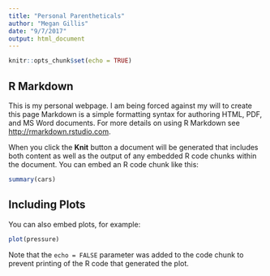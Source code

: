 ```yaml
---
title: "Personal Parentheticals"
author: "Megan Gillis"
date: "9/7/2017"
output: html_document
---
```


```r
knitr::opts_chunk$set(echo = TRUE)
```

## R Markdown

This is my personal webpage. I am being forced against my will to create this page Markdown is a simple formatting syntax for authoring HTML, PDF, and MS Word documents. For more details on using R Markdown see <http://rmarkdown.rstudio.com>.

When you click the **Knit** button a document will be generated that includes both content as well as the output of any embedded R code chunks within the document. You can embed an R code chunk like this:

```r
summary(cars)
```

## Including Plots

You can also embed plots, for example:

```r
plot(pressure)
```

Note that the `echo = FALSE` parameter was added to the code chunk to prevent printing of the R code that generated the plot.
